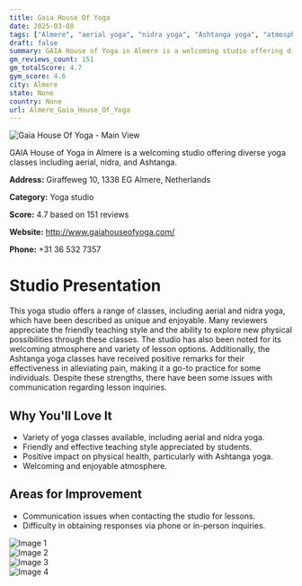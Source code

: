 ```yaml
---
title: Gaia House Of Yoga
date: 2025-03-08
tags: ["Almere", "aerial yoga", "nidra yoga", "Ashtanga yoga", "atmosphere", "Almere"]  
draft: false
summary: GAIA House of Yoga in Almere is a welcoming studio offering diverse yoga classes including aerial, nidra, and Ashtanga.
gm_reviews_count: 151
gm_totalScore: 4.7
gym_score: 4.6
city: Almere
state: None
country: None
url: Almere_Gaia_House_Of_Yoga
---
```


<div className="aspect-[16/9] relative my-8">
  <img 
    src="https://lh5.googleusercontent.com/p/AF1QipMDDVMZaAJXKtj8DvX0hh8DxeqWo_UKGzOeHLIK=w1920-h1080-k-no"
    alt="Gaia House Of Yoga - Main View"
    className="object-cover absolute inset-0 w-full h-full rounded-lg"
  />
</div>

GAIA House of Yoga in Almere is a welcoming studio offering diverse yoga classes including aerial, nidra, and Ashtanga.

**Address:** Giraffeweg 10, 1338 EG Almere, Netherlands

**Category:** Yoga studio

**Score:** 4.7 based on 151 reviews

**Website:** http://www.gaiahouseofyoga.com/

**Phone:** +31 36 532 7357

# Studio Presentation

This yoga studio offers a range of classes, including aerial and nidra yoga, which have been described as unique and enjoyable. Many reviewers appreciate the friendly teaching style and the ability to explore new physical possibilities through these classes. The studio has also been noted for its welcoming atmosphere and variety of lesson options. Additionally, the Ashtanga yoga classes have received positive remarks for their effectiveness in alleviating pain, making it a go-to practice for some individuals. Despite these strengths, there have been some issues with communication regarding lesson inquiries.

## Why You'll Love It

- Variety of yoga classes available, including aerial and nidra yoga.
- Friendly and effective teaching style appreciated by students.
- Positive impact on physical health, particularly with Ashtanga yoga.
- Welcoming and enjoyable atmosphere.

## Areas for Improvement

- Communication issues when contacting the studio for lessons.
- Difficulty in obtaining responses via phone or in-person inquiries.

<div className="grid grid-cols-1 xl:grid-cols-2 gap-4 my-8">
<div className="aspect-[4/3] relative"><img src="https://lh5.googleusercontent.com/p/AF1QipOjjqEw8cH1uY6BK49-irg1q9RUdMxhT-yNkWir=w1920-h1080-k-no" alt="Image 1" className="object-cover absolute inset-0 w-full h-full rounded-lg" /></div>
<div className="aspect-[4/3] relative"><img src="https://lh5.googleusercontent.com/p/AF1QipMteCTt5H-3_0QpOfT4vopITSAa6UajnQigQWVL=w1920-h1080-k-no" alt="Image 2" className="object-cover absolute inset-0 w-full h-full rounded-lg" /></div>
<div className="aspect-[4/3] relative"><img src="https://lh5.googleusercontent.com/p/AF1QipPXSOY5EEvBd8aMZjHrDuc3nUp_lpH6SAHOg_8i=w1920-h1080-k-no" alt="Image 3" className="object-cover absolute inset-0 w-full h-full rounded-lg" /></div>
<div className="aspect-[4/3] relative"><img src="https://lh5.googleusercontent.com/p/AF1QipOtbZq1A1FPDE1h4nFaqwB2daNoy__FSIbD8_X2=w1920-h1080-k-no" alt="Image 4" className="object-cover absolute inset-0 w-full h-full rounded-lg" /></div>
</div>